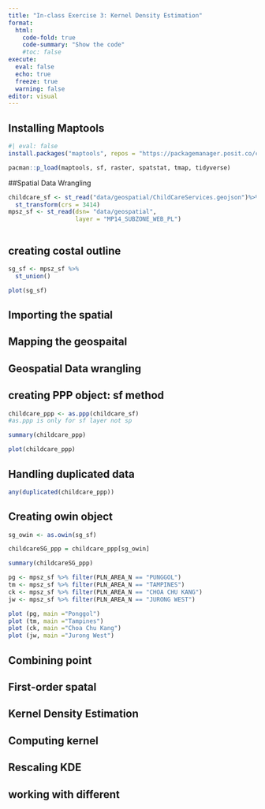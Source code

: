 ```yaml
---
title: "In-class Exercise 3: Kernel Density Estimation"
format: 
  html:
    code-fold: true
    code-summary: "Show the code"
    #toc: false
execute: 
  eval: false
  echo: true
  freeze: true
  warning: false
editor: visual
---
```


## Installing Maptools

```r
#| eval: false
install.packages("maptools", repos = "https://packagemanager.posit.co/cran/2023-10-13")
```

```r
pacman::p_load(maptools, sf, raster, spatstat, tmap, tidyverse)
```

##Spatial Data Wrangling

```r
childcare_sf <- st_read("data/geospatial/ChildCareServices.geojson")%>%
  st_transform(crs = 3414)
mpsz_sf <- st_read(dsn= "data/geospatial",
                   layer = "MP14_SUBZONE_WEB_PL")
```

```r
```

## creating costal outline

```r
sg_sf <- mpsz_sf %>%
  st_union()
```

```r
plot(sg_sf)
```

## Importing the spatial

## Mapping the geospaital

## Geospatial Data wrangling

## creating PPP object: sf method

```r
childcare_ppp <- as.ppp(childcare_sf)
#as.ppp is only for sf layer not sp
```

```r
summary(childcare_ppp)
```

```r
plot(childcare_ppp)
```

## Handling duplicated data

```r
any(duplicated(childcare_ppp))
```

## Creating owin object

```r
sg_owin <- as.owin(sg_sf)
```

```r
childcareSG_ppp = childcare_ppp[sg_owin]
```

```r
summary(childcareSG_ppp)

```

```r
pg <- mpsz_sf %>% filter(PLN_AREA_N == "PUNGGOL")
tm <- mpsz_sf %>% filter(PLN_AREA_N == "TAMPINES")
ck <- mpsz_sf %>% filter(PLN_AREA_N == "CHOA CHU KANG")
jw <- mpsz_sf %>% filter(PLN_AREA_N == "JURONG WEST")
```

```r
plot (pg, main ="Ponggol")
plot (tm, main ="Tampines")
plot (ck, main ="Choa Chu Kang")
plot (jw, main ="Jurong West")
```

## Combining point

## First-order spatal

## Kernel Density Estimation

## Computing kernel

## Rescaling KDE

## working with different
